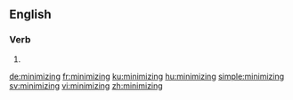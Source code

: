 ==English==

===Verb===
{{head|en|present participle}}

# {{present participle of|minimize|lang=en}}

[[de:minimizing]]
[[fr:minimizing]]
[[ku:minimizing]]
[[hu:minimizing]]
[[simple:minimizing]]
[[sv:minimizing]]
[[vi:minimizing]]
[[zh:minimizing]]